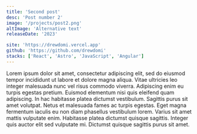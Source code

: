 ```yaml
---
title: 'Second post'
desc: 'Post number 2'
image: '/projects/post2.png'
altImage: 'Alternative text'
releaseDate: '2023'

site: 'https://drewdomi.vercel.app'
github: 'https://github.com/drewdomi'
stacks: ['React', 'Astro', 'JavaScript', 'Angular']
---
```


Lorem ipsum dolor sit amet, consectetur adipiscing elit, sed do eiusmod tempor incididunt ut labore et dolore magna aliqua. Vitae ultricies leo integer malesuada nunc vel risus commodo viverra. Adipiscing enim eu turpis egestas pretium. Euismod elementum nisi quis eleifend quam adipiscing. In hac habitasse platea dictumst vestibulum. Sagittis purus sit amet volutpat. Netus et malesuada fames ac turpis egestas. Eget magna fermentum iaculis eu non diam phasellus vestibulum lorem. Varius sit amet mattis vulputate enim. Habitasse platea dictumst quisque sagittis. Integer quis auctor elit sed vulputate mi. Dictumst quisque sagittis purus sit amet.

